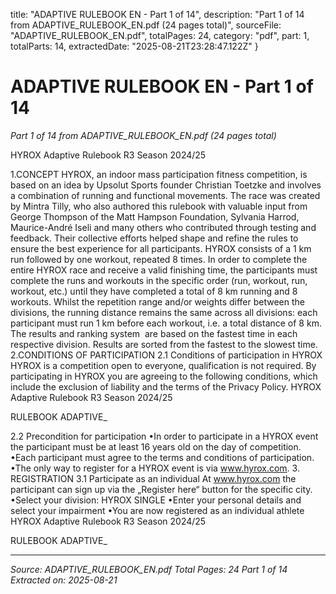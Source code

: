  title: "ADAPTIVE RULEBOOK EN - Part 1 of 14",
  description: "Part 1 of 14 from ADAPTIVE_RULEBOOK_EN.pdf (24 pages total)",
  sourceFile: "ADAPTIVE_RULEBOOK_EN.pdf",
  totalPages: 24,
  category: "pdf",
  part: 1,
  totalParts: 14,
  extractedDate: "2025-08-21T23:28:47.122Z"
}

# ADAPTIVE RULEBOOK EN - Part 1 of 14

*Part 1 of 14 from ADAPTIVE_RULEBOOK_EN.pdf (24 pages total)*

HYROX Adaptive Rulebook R3 Season 2024/25

1.CONCEPT
HYROX, an indoor mass participation fitness competition, is based on an
idea by Upsolut Sports founder Christian Toetzke and involves a
combination of running and functional movements. The race was created
by Mintra Tilly, who also authored this rulebook with valuable input from
George Thompson of the Matt Hampson Foundation, Sylvania Harrod,
Maurice-André Iseli and many others who contributed through testing
and feedback. Their collective efforts helped shape and refine the rules to
ensure the best experience for all participants.
HYROX consists of a 1 km run followed by one workout, repeated 8 times.
In order to complete the entire HYROX race and receive a valid finishing
time, the participants must complete the runs and workouts in the specific
order (run, workout, run, workout, etc.) until they have completed a total of
8 km running and 8 workouts. Whilst the repetition range and/or weights
differ between the divisions, the running distance remains the same
across all divisions: each participant must run 1 km before each workout,
i.e. a total distance of 8 km.
The results and ranking system  are based on the fastest time in each
respective division. Results are sorted from the fastest to the slowest time.
2.CONDITIONS OF PARTICIPATION
2.1 Conditions of participation in HYROX
HYROX is a competition open to everyone, qualification is not required. By
participating in HYROX you are agreeing to the following conditions,
which include the exclusion of liability and the terms of the Privacy Policy.
HYROX Adaptive Rulebook R3 Season 2024/25

RULEBOOK ADAPTIVE_

2.2 Precondition for participation
•In order to participate in a HYROX event the participant must be at least
16 years old on the day of competition.
•Each participant must agree to the terms and conditions of
participation.
•The only way to register for a HYROX event is via www.hyrox.com.
3. REGISTRATION
3.1 Participate as an individual
At www.hyrox.com the participant can sign up via the „Register here“
button for the specific city.
•Select your division: HYROX SINGLE
•Enter your personal details and select your impairment
•You are now registered as an individual athlete
HYROX Adaptive Rulebook R3 Season 2024/25

RULEBOOK ADAPTIVE_

---

*Source: ADAPTIVE_RULEBOOK_EN.pdf*
*Total Pages: 24*
*Part 1 of 14*
*Extracted on: 2025-08-21*
